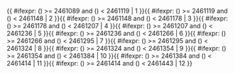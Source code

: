<includeonly>{{ #ifexpr: ({{{1}}}) >= 2461089 and ({{{1}}}) < 2461119 | 1 }}{{ #ifexpr: ({{{1}}}) >= 2461119 and ({{{1}}}) < 2461148 | 2 }}{{ #ifexpr: ({{{1}}}) >= 2461148 and ({{{1}}}) < 2461178 | 3 }}{{ #ifexpr: ({{{1}}}) >= 2461178 and ({{{1}}}) < 2461207 | 4 }}{{ #ifexpr: ({{{1}}}) >= 2461207 and ({{{1}}}) < 2461236 | 5 }}{{ #ifexpr: ({{{1}}}) >= 2461236 and ({{{1}}}) < 2461266 | 6 }}{{ #ifexpr: ({{{1}}}) >= 2461266 and ({{{1}}}) < 2461295 | 7 }}{{ #ifexpr: ({{{1}}}) >= 2461295 and ({{{1}}}) < 2461324 | 8 }}{{ #ifexpr: ({{{1}}}) >= 2461324 and ({{{1}}}) < 2461354 | 9 }}{{ #ifexpr: ({{{1}}}) >= 2461354 and ({{{1}}}) < 2461384 | 10 }}{{ #ifexpr: ({{{1}}}) >= 2461384 and ({{{1}}}) < 2461414 | 11 }}{{ #ifexpr: ({{{1}}}) >= 2461414 and ({{{1}}}) < 2461443 | 12 }}</includeonly><noinclude>{{Chinese calendar/doc}}

[[Category:農曆模板|{{PAGENAME}}]]

</noinclude>